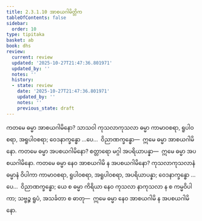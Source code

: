 ```yaml
---
title: 2.3.1.10 အာစယဂါမိတ္တိက
tableOfContents: false
sidebar:
  order: 10
type: tipitaka
basket: ab
book: dhs
review:
  current: review
  updated: '2025-10-27T21:47:36.801971'
  updated_by: ''
  notes: ''
  history:
  - state: review
    date: '2025-10-27T21:47:36.801971'
    updated_by: ''
    notes: ''
    previous_state: draft
---
```



<ReviewStatus review={frontmatter.review} showDetails={true} />

<HypothesisAnnotation frontmatter={frontmatter} />

<DynamicBreadcrumb />

<Division number="1020" book="dhs" e="ch" v="29" p="210">

<Paragraph number="1685" book="dhs">
ကတမေ ဓမ္မာ အာစယဂါမိနော? သာသဝါ ကုသလာကုသလာ ဓမ္မာ ကာမာဝစရာ, ရူပါဝစရာ, အရူပါဝစရာ; ဝေဒနာက္ခန္ဓော …ပေ…  ဝိညာဏက္ခန္ဓော—  ဣမေ ဓမ္မာ အာစယဂါမိနော.
</Paragraph>

</Division>
<Division number="1021" book="dhs" e="ch" v="29" p="210">

<Paragraph number="1686" book="dhs">
ကတမေ ဓမ္မာ အပစယဂါမိနော? စတ္တာရော မဂ္ဂါ အပရိယာပန္နာ—  ဣမေ ဓမ္မာ အပစယဂါမိနော.
</Paragraph>

</Division>
<Division number="1022" book="dhs" e="ch" v="29" p="210">

<Paragraph number="1687" book="dhs">
ကတမေ ဓမ္မာ နေဝ အာစယဂါမိ န အပစယဂါမိနော? ကုသလာကုသလာနံ ဓမ္မာနံ ဝိပါကာ ကာမာဝစရာ, ရူပါဝစရာ, အရူပါဝစရာ, အပရိယာပန္နာ; ဝေဒနာက္ခန္ဓော …ပေ…  ဝိညာဏက္ခန္ဓော; ယေ စ ဓမ္မာ ကိရိယာ နေဝ ကုသလာ နာကုသလာ န စ ကမ္မဝိပါကာ; သဗ္ဗဉ္စ ရူပံ, အသင်္ခတာ စ ဓာတု—  ဣမေ ဓမ္မာ နေဝ အာစယဂါမိ န အပစယဂါမိနော.
</Paragraph>
</Division>